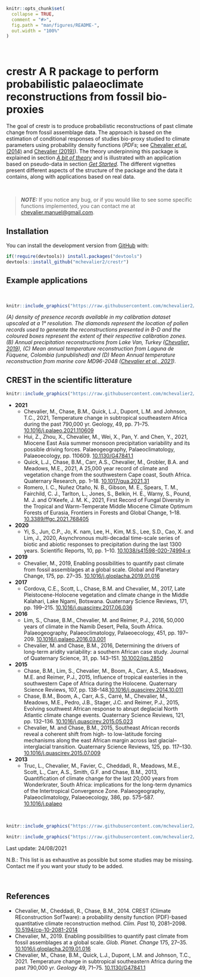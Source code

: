 

```r
knitr::opts_chunk$set(
  collapse = TRUE,
  comment = "#>",
  fig.path = "man/figures/README-",
  out.width = "100%"
)
```

<!-- badges: start -->
<!-- badges: end -->

<br>

# **crestr** A R package to perform probabilistic palaeoclimate reconstructions from fossil bio-proxies

The goal of crestr is to produce probabilistic reconstructions of past  climate
change from fossil assemblage data. The approach is based on the estimation of
conditional responses of studies bio-proxy studied to climate parameters using
probability density functions (_PDFs_; see
[Chevalier *et al.* (2014)](http://https://www.doi.org/10.5194/cp-10-2081-2014) and
[Chevalier (2019)](http://https://www.doi.org/10.1016/j.gloplacha.2019.01.016)). The
theory underpinning this package is explained in section
[_A bit of theory_](https://mchevalier2.github.io/crestr/articles/theory.html)
and is illustrated with an application based on pseudo-data in section
[_Get Started_](https://mchevalier2.github.io/crestr/articles/get-started.html).
The different vignettes present different aspects of the structure of the
package and the data it contains, along with applications based on real data.

<br >

> **_NOTE:_**  If you notice any bug, or if you would like to see some specific
functions implemented, you can contact me at <chevalier.manuel@gmail.com>.


## Installation

You can install the development version from [GitHub](https://github.com/) with:


``` r
if(!require(devtools)) install.packages("devtools")
devtools::install_github("mchevalier2/crestr")
```


## Example applications

<br >

```r
knitr::include_graphics("https://raw.githubusercontent.com/mchevalier2/crestr/master/webpage/example-app.png")
```

_(A) density of presence records available in my calibration dataset upscaled at a 1° resolution. The diamonds represent the location of pollen records used to generate the reconstructions presented in B-D and the coloured boxes represent the extent of their respective calibration zones. (B) Annual precipitation reconstructions from Lake Van, Turkey ([Chevalier, 2019](http://https://www.doi.org/10.1016/j.gloplacha.2019.01.016)), (C) Mean annual temperature reconstruction from Laguna de Fùquene, Colombia (unpublished) and (D) Mean Annual temperature reconstruction from marine core MD96-2048 ([Chevalier et al., 2021](http://https://www.doi.org/10.1130/G47841.1))._


## CREST in the scientific litterature


```r
knitr::include_graphics("https://raw.githubusercontent.com/mchevalier2/crestr/master/webpage/crest-use-02.png")
```

- **2021**
    - Chevalier, M., Chase, B.M., Quick, L.J., Dupont, L.M. and Johnson, T.C., 2021, Temperature change in subtropical southeastern Africa during the past 790,000 yr. Geology, 49, pp. 71–75. [10.1016/j.palaeo.2021.110609](https://www.doi.org/10.1016/j.palaeo.2021.110609)
    - Hui, Z., Zhou, X., Chevalier, M., Wei, X., Pan, Y. and Chen, Y., 2021, Miocene East Asia summer monsoon precipitation variability and its possible driving forces. Palaeogeography, Palaeoclimatology, Palaeoecology, pp. 110609. [10.1130/G47841.1](https://www.doi.org/10.1130/G47841.1)
    - Quick, L.J., Chase, B.M., Carr, A.S., Chevalier, M., Grobler, B.A. and Meadows, M.E., 2021, A 25,000 year record of climate and vegetation change from the southwestern Cape coast, South Africa. Quaternary Research, pp. 1–18. [10.1017/qua.2021.31](https://www.doi.org/10.1017/qua.2021.31)
    - Romero, I. C., Nuñez Otaño, N. B., Gibson, M. E., Spears, T. M., Fairchild, C. J., Tarlton, L., Jones, S., Belkin, H. E., Warny, S., Pound, M. J. and O’Keefe, J. M. K., 2021, First Record of Fungal Diversity in the Tropical and Warm-Temperate Middle Miocene Climate Optimum Forests of Eurasia, Frontiers in Forests and Global Change, 1–18. [10.3389/ffgc.2021.768405](https://www.doi.org/10.3389/ffgc.2021.768405)
- **2020**
    - Yi, S., Jun, C.P., Jo, K. nam, Lee, H., Kim, M.S., Lee, S.D., Cao, X. and Lim, J., 2020, Asynchronous multi-decadal time-scale series of biotic and abiotic responses to precipitation during the last 1300 years. Scientific Reports, 10, pp. 1–10. [10.1038/s41598-020-74994-x](https://www.doi.org/10.1038/s41598-020-74994-x)
- **2019**
    - Chevalier, M., 2019, Enabling possibilities to quantify past climate from fossil assemblages at a global scale. Global and Planetary Change, 175, pp. 27–35. [10.1016/j.gloplacha.2019.01.016](https://www.doi.org/10.1016/j.gloplacha.2019.01.016)
- **2017**
    - Cordova, C.E., Scott, L., Chase, B.M. and Chevalier, M., 2017, Late Pleistocene-Holocene vegetation and climate change in the Middle Kalahari, Lake Ngami, Botswana. Quaternary Science Reviews, 171, pp. 199–215. [10.1016/j.quascirev.2017.06.036](https://www.doi.org/10.1016/j.quascirev.2017.06.036)
- **2016**
    - Lim, S., Chase, B.M., Chevalier, M. and Reimer, P.J., 2016, 50,000 years of climate in the Namib Desert, Pella, South Africa. Palaeogeography, Palaeoclimatology, Palaeoecology, 451, pp. 197–209. [10.1016/j.palaeo.2016.03.001](https://www.doi.org/10.1016/j.palaeo.2016.03.001)
    - Chevalier, M. and Chase, B.M., 2016, Determining the drivers of long-term aridity variability: a southern African case study. Journal of Quaternary Science, 31, pp. 143–151. [10.1002/jqs.2850](https://www.doi.org/10.1002/jqs.2850)
- **2015**
    - Chase, B.M., Lim, S., Chevalier, M., Boom, A., Carr, A.S., Meadows, M.E. and Reimer, P.J., 2015, Influence of tropical easterlies in the southwestern Cape of Africa during the Holocene. Quaternary Science Reviews, 107, pp. 138–148.[10.1016/j.quascirev.2014.10.011](https://www.doi.org/10.1016/j.quascirev.2014.10.011)
    - Chase, B.M., Boom, A., Carr, A.S., Carré, M., Chevalier, M., Meadows, M.E., Pedro, J.B., Stager, J.C. and Reimer, P.J., 2015, Evolving southwest African response to abrupt deglacial North Atlantic climate change events. Quaternary Science Reviews, 121, pp. 132–136. [10.1016/j.quascirev.2015.05.023](https://www.doi.org/10.1016/j.quascirev.2015.05.023)
    - Chevalier, M. and Chase, B.M., 2015, Southeast African records reveal a coherent shift from high- to low-latitude forcing mechanisms along the east African margin across last glacial–interglacial transition. Quaternary Science Reviews, 125, pp. 117–130. [10.1016/j.quascirev.2015.07.009](https://www.doi.org/10.1016/j.quascirev.2015.07.009)
- **2013**
    - Truc, L., Chevalier, M., Favier, C., Cheddadi, R., Meadows, M.E., Scott, L., Carr, A.S., Smith, G.F. and Chase, B.M., 2013, Quantification of climate change for the last 20,000 years from Wonderkrater, South Africa: implications for the long-term dynamics of the Intertropical Convergence Zone. Palaeogeography, Palaeoclimatology, Palaeoecology, 386, pp. 575–587. [10.1016/j.palaeo](https://www.doi.org/10.1016/j.palaeo)

<br >

```r
knitr::include_graphics("https://raw.githubusercontent.com/mchevalier2/crestr/master/webpage/crest-use-01.png")
```


```r
knitr::include_graphics("https://raw.githubusercontent.com/mchevalier2/crestr/master/webpage/crest-use-03.png")
```

Last update: 24/08/2021

N.B.: This list is as exhaustive as possible but some studies may be missing. Contact me if you want your study to be added.

<br >

## References

 - Chevalier, M., Cheddadi, R., Chase, B.M., 2014. CREST (Climate REconstruction
   SofTware): a probability density function (PDF)-based quantitative climate
   reconstruction method. *Clim. Past* 10, 2081–2098.
   [10.5194/cp-10-2081-2014](http://https://www.doi.org/10.5194/cp-10-2081-2014)
 - Chevalier, M., 2019. Enabling possibilities to quantify past climate from
   fossil assemblages at a global scale. *Glob. Planet. Change* 175, 27–35.
   [10.1016/j.gloplacha.2019.01.016](http://https://www.doi.org/10.1016/j.gloplacha.2019.01.016)
 - Chevalier, M., Chase, B.M., Quick, L.J., Dupont, L.M. and Johnson, T.C., 2021.
   Temperature change in subtropical southeastern Africa during the past 790,000 yr.
   _Geology_ 49, 71–75. [10.1130/G47841.1](http://https://www.doi.org/10.1130/G47841.1)
